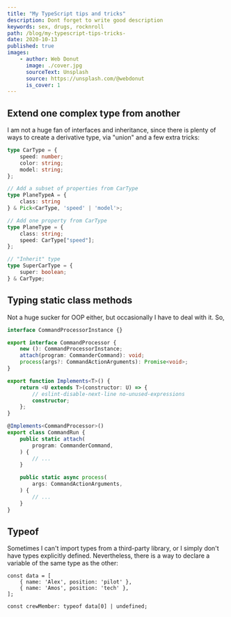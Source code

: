 ```yaml
---
title: "My TypeScript tips and tricks"
description: Dont forget to write good description
keywords: sex, drugs, rocknroll
path: /blog/my-typescript-tips-tricks-
date: 2020-10-13
published: true
images:
    - author: Web Donut
      image: ./cover.jpg
      sourceText: Unsplash
      source: https://unsplash.com/@webdonut
      is_cover: 1
---
```



## Extend one complex type from another

I am not a huge fan of interfaces and inheritance, since there is plenty of ways to create a derivative type, via "union" and a few extra tricks:

~~~ts
type CarType = {
    speed: number;
    color: string;
    model: string;
};

// Add a subset of properties from CarType
type PlaneTypeA = { 
    class: string
} & Pick<CarType, 'speed' | 'model'>;

// Add one property from CarType
type PlaneType = { 
    class: string;
    speed: CarType["speed"];
};

// "Inherit" type
type SuperCarType = {
    super: boolean;
} & CarType;
~~~

## Typing static class methods

Not a huge sucker for OOP either, but occasionally I have to deal with it. So,

~~~ts
interface CommandProcessorInstance {}

export interface CommandProcessor {
    new (): CommandProcessorInstance;
    attach(program: CommanderCommand): void;
    process(args?: CommandActionArguments): Promise<void>;
}

export function Implements<T>() {
    return <U extends T>(constructor: U) => {
        // eslint-disable-next-line no-unused-expressions
        constructor;
    };
}

@Implements<CommandProcessor>()
export class CommandRun {
    public static attach(
        program: CommanderCommand,
    ) {
        // ...
    }

    public static async process(
        args: CommandActionArguments,
    ) {
        // ...
    }
}
~~~

## Typeof

Sometimes I can't import types from a third-party library, or I simply don't have types explicitly defined. Nevertheless, there is a way to declare a variable of the same type as the other:

~~~
const data = [
    { name: 'Alex', position: 'pilot' },
    { name: 'Amos', position: 'tech' },
];

const crewMember: typeof data[0] | undefined;
~~~
